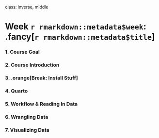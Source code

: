 
class: inverse, middle

# Week `r rmarkdown::metadata$week`: .fancy[`r rmarkdown::metadata$title`]

### 1. Course Goal
### 2. Course Introduction
### 3. .orange[Break: Install Stuff]
### 4. Quarto
### 5. Workflow & Reading In Data
### 6. Wrangling Data
### 7. Visualizing Data
